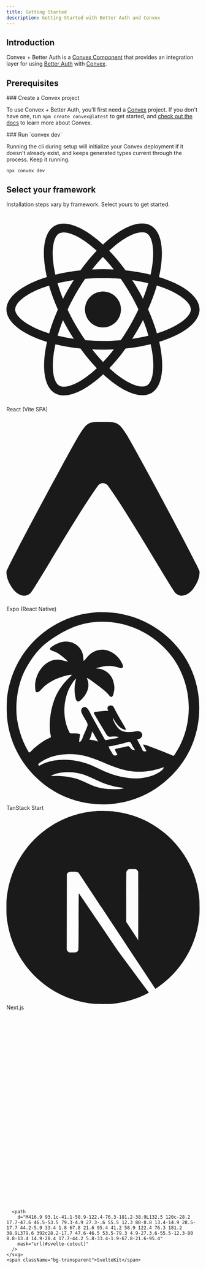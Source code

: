 ```yaml
---
title: Getting Started
description: Getting Started with Better Auth and Convex
---
```


## Introduction

Convex + Better Auth is a [Convex Component](https://www.convex.dev/components)
that provides an integration layer for using [Better
Auth](https://www.better-auth.com) with [Convex](https://www.convex.dev).

## Prerequisites

<div className="fd-steps">

<div className="fd-step">
### Create a Convex project

To use Convex + Better Auth, you'll first need a [Convex](https://www.convex.dev/) project. If you don't have
one, run `npm create convex@latest` to get started, and [check out the
docs](https://docs.convex.dev/home) to learn more about Convex.

</div>

<div className="fd-step">
### Run `convex dev`

Running the cli during setup will initialize your Convex deployment if it
doesn't already exist, and keeps generated types current through the process.
Keep it running.

```npm
npx convex dev
```

</div>
</div>

## Select your framework

Installation steps vary by framework. Select yours to get started.

<Cards>
  <Card
    href="/framework-guides/react"
    className="py-12 flex justify-center"
  >
  <div className="flex flex-col items-center gap-2 text-black dark:text-fd-muted-foreground">
    <svg
      role="img"
      viewBox="0 0 24 24"
      xmlns="http://www.w3.org/2000/svg"
      className="w-10 h-10"
      fill="currentColor"
    >
      <title>React</title>
      <path d="M14.23 12.004a2.236 2.236 0 0 1-2.235 2.236 2.236 2.236 0 0 1-2.236-2.236 2.236 2.236 0 0 1 2.235-2.236 2.236 2.236 0 0 1 2.236 2.236zm2.648-10.69c-1.346 0-3.107.96-4.888 2.622-1.78-1.653-3.542-2.602-4.887-2.602-.41 0-.783.093-1.106.278-1.375.793-1.683 3.264-.973 6.365C1.98 8.917 0 10.42 0 12.004c0 1.59 1.99 3.097 5.043 4.03-.704 3.113-.39 5.588.988 6.38.32.187.69.275 1.102.275 1.345 0 3.107-.96 4.888-2.624 1.78 1.654 3.542 2.603 4.887 2.603.41 0 .783-.09 1.106-.275 1.374-.792 1.683-3.263.973-6.365C22.02 15.096 24 13.59 24 12.004c0-1.59-1.99-3.097-5.043-4.032.704-3.11.39-5.587-.988-6.38-.318-.184-.688-.277-1.092-.278zm-.005 1.09v.006c.225 0 .406.044.558.127.666.382.955 1.835.73 3.704-.054.46-.142.945-.25 1.44-.96-.236-2.006-.417-3.107-.534-.66-.905-1.345-1.727-2.035-2.447 1.592-1.48 3.087-2.292 4.105-2.295zm-9.77.02c1.012 0 2.514.808 4.11 2.28-.686.72-1.37 1.537-2.02 2.442-1.107.117-2.154.298-3.113.538-.112-.49-.195-.964-.254-1.42-.23-1.868.054-3.32.714-3.707.19-.09.4-.127.563-.132zm4.882 3.05c.455.468.91.992 1.36 1.564-.44-.02-.89-.034-1.345-.034-.46 0-.915.01-1.36.034.44-.572.895-1.096 1.345-1.565zM12 8.1c.74 0 1.477.034 2.202.093.406.582.802 1.203 1.183 1.86.372.64.71 1.29 1.018 1.946-.308.655-.646 1.31-1.013 1.95-.38.66-.773 1.288-1.18 1.87-.728.063-1.466.098-2.21.098-.74 0-1.477-.035-2.202-.093-.406-.582-.802-1.204-1.183-1.86-.372-.64-.71-1.29-1.018-1.946.303-.657.646-1.313 1.013-1.954.38-.66.773-1.286 1.18-1.868.728-.064 1.466-.098 2.21-.098zm-3.635.254c-.24.377-.48.763-.704 1.16-.225.39-.435.782-.635 1.174-.265-.656-.49-1.31-.676-1.947.64-.15 1.315-.283 2.015-.386zm7.26 0c.695.103 1.365.23 2.006.387-.18.632-.405 1.282-.66 1.933-.2-.39-.41-.783-.64-1.174-.225-.392-.465-.774-.705-1.146zm3.063.675c.484.15.944.317 1.375.498 1.732.74 2.852 1.708 2.852 2.476-.005.768-1.125 1.74-2.857 2.475-.42.18-.88.342-1.355.493-.28-.958-.646-1.956-1.1-2.98.45-1.017.81-2.01 1.085-2.964zm-13.395.004c.278.96.645 1.957 1.1 2.98-.45 1.017-.812 2.01-1.086 2.964-.484-.15-.944-.318-1.37-.5-1.732-.737-2.852-1.706-2.852-2.474 0-.768 1.12-1.742 2.852-2.476.42-.18.88-.342 1.356-.494zm11.678 4.28c.265.657.49 1.312.676 1.948-.64.157-1.316.29-2.016.39.24-.375.48-.762.705-1.158.225-.39.435-.788.636-1.18zm-9.945.02c.2.392.41.783.64 1.175.23.39.465.772.705 1.143-.695-.102-1.365-.23-2.006-.386.18-.63.406-1.282.66-1.933zM17.92 16.32c.112.493.2.968.254 1.423.23 1.868-.054 3.32-.714 3.708-.147.09-.338.128-.563.128-1.012 0-2.514-.807-4.11-2.28.686-.72 1.37-1.536 2.02-2.44 1.107-.118 2.154-.3 3.113-.54zm-11.83.01c.96.234 2.006.415 3.107.532.66.905 1.345 1.727 2.035 2.446-1.595 1.483-3.092 2.295-4.11 2.295-.22-.005-.406-.05-.553-.132-.666-.38-.955-1.834-.73-3.703.054-.46.142-.944.25-1.438zm4.56.64c.44.02.89.034 1.345.034.46 0 .915-.01 1.36-.034-.44.572-.895 1.095-1.345 1.565-.455-.47-.91-.993-1.36-1.565z"></path>
    </svg>
    <span className="bg-transparent">React (Vite SPA)</span>
  </div>

  </Card>
  <Card
    href="/framework-guides/expo"
    className="py-12 flex justify-center"
  >
  <div className="flex flex-col items-center gap-2 text-black dark:text-fd-muted-foreground">
    <svg
      role="img"
      viewBox="0 -12.5 256 256"
      xmlns="http://www.w3.org/2000/svg"
      preserveAspectRatio="xMidYMid"
      className="w-10 h-10"
      fill="currentColor"
    >
      <path d="M121.309004,84.6732585 C123.402504,81.5874152 125.694292,81.1950171 127.553451,81.1950171 C129.41261,81.1950171 132.509843,81.5874152 134.604162,84.6732585 C151.106348,107.339593 178.345607,152.492 198.439108,185.798721 C211.542532,207.519499 221.6069,224.201947 223.671721,226.324944 C231.422996,234.294992 242.053551,229.327949 248.230809,220.287799 C254.312201,211.387762 256.000111,205.138399 256.000111,198.471155 C256.000111,193.930186 167.895315,30.0714244 159.022317,16.4322117 C150.48936,3.31359639 147.710044,0 133.105527,0 L122.176721,0 C107.615631,0 105.511479,3.31359639 96.9777022,16.4322117 C88.1055238,30.0714244 0.0001105152,193.930186 0.0001105152,198.471155 C0.0001105152,205.138399 1.68839227,211.387762 7.76991495,220.287799 C13.9471241,229.327949 24.5775965,234.294992 32.3286259,226.324944 C34.3936934,224.201947 44.4580605,207.519499 57.5616485,185.798721 C77.654822,152.492 104.806818,107.339593 121.309004,84.6732585 Z"/>
      <title>Expo (React Native)</title>
    </svg>
    <span className="bg-transparent">Expo (React Native)</span>
  </div>

  </Card>
  <Card
    href="/framework-guides/tanstack-start"
    className="py-12 flex justify-center"
  >
  <div className="flex flex-col items-center gap-2 text-black dark:text-fd-muted-foreground">
    <svg
      role="img"
      viewBox="0 0 663 660"
      xmlns="http://www.w3.org/2000/svg"
      className="w-10 h-10"
    >
      <title>TanStack Start</title>
      <path d="m305.114318.62443771c8.717817-1.14462121 17.926803-.36545135 26.712694-.36545135 32.548987 0 64.505987 5.05339923 95.64868 14.63098274 39.74418 12.2236582 76.762804 31.7666864 109.435876 57.477568 40.046637 31.5132839 73.228974 72.8472109 94.520714 119.2362609 39.836383 86.790386 39.544267 191.973146-1.268422 278.398081-26.388695 55.880442-68.724007 102.650458-119.964986 136.75724-41.808813 27.828603-90.706831 44.862601-140.45707 50.89341-63.325458 7.677926-131.784923-3.541603-188.712259-32.729444-106.868873-54.795293-179.52309291-165.076271-180.9604082-285.932068-.27660564-23.300971.08616998-46.74071 4.69884909-69.814998 7.51316071-37.57857 20.61272131-73.903917 40.28618971-106.877282 21.2814003-35.670293 48.7704861-67.1473767 81.6882804-92.5255597 38.602429-29.7610135 83.467691-51.1674988 130.978372-62.05777669 11.473831-2.62966514 22.9946-4.0869914 34.57273-5.4964306l3.658171-.44480576c3.050084-.37153079 6.104217-.74794222 9.162589-1.14972654zm-110.555861 549.44131429c-14.716752 1.577863-30.238964 4.25635-42.869928 12.522173 2.84343.683658 6.102369.004954 9.068638 0 7.124652-.011559 14.317732-.279903 21.434964.032202 17.817402.781913 36.381729 3.63214 53.58741 8.350042 22.029372 6.040631 41.432961 17.928687 62.656049 25.945156 22.389644 8.456554 44.67706 11.084675 68.427 11.084675 11.96813 0 23.845573-.035504 35.450133-3.302696-6.056202-3.225083-14.72582-2.619864-21.434964-3.963236-14.556814-2.915455-28.868774-6.474936-42.869928-11.470264-10.304996-3.676672-20.230803-8.214291-30.11097-12.848661l-6.348531-2.985046c-9.1705-4.309263-18.363277-8.560752-27.845391-12.142608-24.932161-9.418465-52.560181-14.071964-79.144482-11.221737zm22.259385-62.614168c-29.163917 0-58.660076 5.137344-84.915434 18.369597-6.361238 3.206092-12.407546 7.02566-18.137277 11.258891-1.746125 1.290529-4.841829 2.948483-5.487351 5.191839-.654591 2.275558 1.685942 4.182039 3.014086 5.637703 6.562396-3.497556 12.797498-7.199878 19.78612-9.855246 45.19892-17.169893 99.992458-13.570779 145.098218 2.172348 22.494346 7.851335 43.219483 19.592421 65.129314 28.800338 24.503461 10.297807 49.53043 16.975034 75.846795 20.399104 31.04195 4.037546 66.433549.7654 94.808495-13.242161 9.970556-4.921843 23.814245-12.422267 28.030337-23.320339-5.207047.454947-9.892236 2.685918-14.83959 4.224149-7.866632 2.445646-15.827248 4.51974-23.908229 6.138887-27.388113 5.486604-56.512458 6.619429-84.091013 1.639788-25.991939-4.693152-50.142596-14.119246-74.179513-24.03502l-3.068058-1.268177c-2.045137-.846788-4.089983-1.695816-6.135603-2.544467l-3.069142-1.272366c-12.279956-5.085721-24.606928-10.110797-37.210937-14.51024-24.485325-8.546552-50.726667-13.784628-76.671218-13.784628zm51.114145-447.9909432c-34.959602 7.7225298-66.276908 22.7605319-96.457338 41.7180089-17.521434 11.0054099-34.281927 22.2799893-49.465301 36.4444283-22.5792616 21.065423-39.8360564 46.668751-54.8866988 73.411509-15.507372 27.55357-25.4498976 59.665686-30.2554517 90.824149-4.7140432 30.568106-5.4906485 62.70747-.0906864 93.301172 6.7503648 38.248526 19.5989769 74.140579 39.8896436 107.337631 6.8187918-3.184625 11.659796-10.445603 17.3128555-15.336896 11.4149428-9.875888 23.3995608-19.029311 36.2745548-26.928535 4.765981-2.923712 9.662222-5.194315 14.83959-7.275014 1.953055-.785216 5.14604-1.502727 6.06527-3.647828 1.460876-3.406732-1.240754-9.335897-1.704904-12.865654-1.324845-10.095517-2.124534-20.362774-1.874735-30.549941.725492-29.668947 6.269727-59.751557 16.825623-87.521453 7.954845-20.924233 20.10682-39.922168 34.502872-56.971512 4.884699-5.785498 10.077731-11.170545 15.437296-16.512656 3.167428-3.157378 7.098271-5.858983 9.068639-9.908915-10.336599.006606-20.674847 2.987289-30.503603 6.013385-21.174447 6.519522-41.801477 16.19312-59.358362 29.841512-8.008432 6.226409-13.873368 14.387371-21.44733 20.939921-2.32322 2.010516-6.484901 4.704691-9.695199 3.187928-4.8500728-2.29042-4.1014979-11.835213-4.6571581-16.222019-2.1369011-16.873476 4.2548401-38.216325 12.3778671-52.843142 13.039878-23.479694 37.150915-43.528712 65.467327-42.82854 12.228647.302197 22.934587 4.551115 34.625711 7.324555-2.964621-4.211764-6.939158-7.28162-10.717482-10.733763-9.257431-8.459031-19.382979-16.184864-30.503603-22.028985-4.474136-2.350694-9.291232-3.77911-14.015169-5.506421-2.375159-.867783-5.36616-2.062533-6.259834-4.702213-1.654614-4.888817 7.148561-9.416813 10.381943-11.478522 12.499882-7.969406 27.826705-14.525258 42.869928-14.894334 23.509209-.577147 46.479246 12.467678 56.162903 34.665926 3.404469 7.803171 4.411273 16.054969 5.079109 24.382907l.121749 1.56229.174325 2.345587c.01913.260708.038244.521433.057403.782164l.11601 1.56437.120128 1.563971c7.38352-6.019164 12.576553-14.876995 19.78612-21.323859 16.861073-15.07846 39.936636-21.7722 61.831627-14.984333 19.786945 6.133107 36.984382 19.788105 47.105807 37.959541 2.648042 4.754231 10.035685 16.373942 4.698379 21.109183-4.177345 3.707277-9.475079.818243-13.880788-.719162-3.33605-1.16376-6.782939-1.90214-10.241828-2.585698l-1.887262-.369639c-.629089-.122886-1.257979-.246187-1.886079-.372129-11.980496-2.401886-25.91652-2.152533-37.923398-.041284-7.762754 1.364839-15.349083 4.127545-23.083807 5.271929v1.651348c21.149714.175043 41.608563 12.240618 52.043268 30.549941 4.323267 7.585468 6.482428 16.267431 8.138691 24.770223 2.047864 10.50918.608423 21.958802-2.263037 32.201289-.962925 3.433979-2.710699 9.255807-6.817143 10.046802-2.902789.558982-5.36781-2.330878-7.024898-4.279468-4.343878-5.10762-8.475879-9.96341-13.573278-14.374161-12.895604-11.157333-26.530715-21.449361-40.396663-31.373138-7.362086-5.269452-15.425755-12.12007-23.908229-15.340199 2.385052 5.745041 4.721463 11.086326 5.532694 17.339156 2.385876 18.392716-5.314223 35.704625-16.87179 49.540445-3.526876 4.222498-7.29943 8.475545-11.744712 11.755948-1.843407 1.360711-4.156734 3.137561-6.595373 2.752797-7.645687-1.207961-8.555849-12.73272-9.728176-18.637115-3.970415-19.998652-2.375984-39.861068 3.132802-59.448534-4.901187 2.485279-8.443727 7.923994-11.521293 12.385111-6.770975 9.816439-12.645804 20.199291-16.858599 31.375615-16.777806 44.519521-16.616219 96.664142 5.118834 139.523233 2.427098 4.786433 6.110614 4.144058 10.894733 4.144058.720854 0 1.44257-.004515 2.164851-.010924l2.168232-.022283c4.338648-.045438 8.686803-.064635 12.979772.508795 2.227588.297243 5.320818.032202 7.084256 1.673642 2.111344 1.966755.986008 5.338808.4996 7.758859-1.358647 6.765574-1.812904 12.914369-1.812904 19.816178 9.02412-1.398692 11.525415-15.866153 14.724172-23.118874 3.624982-8.216283 7.313444-16.440823 10.667192-24.770223 1.648843-4.093692 3.854171-8.671229 3.275427-13.210785-.649644-5.10184-4.335633-10.510831-6.904531-14.862134-4.86244-8.234447-10.389363-16.70834-13.969002-25.595896-2.861567-7.104926-.197036-15.983399 7.871579-18.521521 4.450228-1.400344 9.198073 1.345848 12.094266 4.562675 6.07269 6.74328 9.992815 16.777697 14.401823 24.692609l34.394873 61.925556c2.920926 5.243856 5.848447 10.481933 8.836976 15.687808 1.165732 2.031158 2.352075 5.167068 4.740424 6.0332 2.127008.77118 5.033095-.325315 7.148561-.748886 5.492297-1.099798 10.97635-2.287117 16.488434-3.28288 6.605266-1.193099 16.673928-.969342 21.434964-6.129805-6.963066-2.205375-15.011895-2.074919-22.259386-1.577863-4.352947.298894-9.178287 1.856116-13.178381-.686135-5.953149-3.783239-9.910373-12.522173-13.552668-18.377854-8.980425-14.439388-17.441465-29.095929-26.041008-43.760726l-1.376261-2.335014-2.765943-4.665258c-1.380597-2.334387-2.750786-4.67476-4.079753-7.036188-1.02723-1.826391-2.549937-4.233231-1.078344-6.24705 1.545791-2.114476 4.91472-2.239146 7.956473-2.243117l.603351.000261c1.195428.001526 2.315572.002427 3.222811-.11692 12.27399-1.615019 24.718635-2.952611 37.098976-2.952611-.963749-3.352237-3.719791-7.141255-2.838484-10.73046 1.972017-8.030506 13.526287-10.543033 18.899867-4.780653 3.60767 3.868283 5.704174 9.192229 8.051303 13.859765 3.097352 6.162006 6.624228 12.118418 9.940876 18.16483 5.805578 10.585967 12.146205 20.881297 18.116667 31.375615.49237.865561.999687 1.726685 1.512269 2.587098l.771613 1.290552c2.577138 4.303168 5.164895 8.635123 6.553094 13.461506-20.735854-.9487-36.30176-25.018751-45.343193-41.283704-.721369 2.604176.450959 4.928448 1.388326 7.431066 1.948109 5.197619 4.276275 10.147535 7.20627 14.862134 4.184765 6.732546 8.982075 13.665732 15.313633 18.553722 11.236043 8.673707 26.05255 8.721596 39.572241 7.794364 8.669619-.595311 19.50252-4.542034 28.030338-1.864372 8.513803 2.673532 11.940924 12.063098 6.884745 19.276187-3.787393 5.403211-8.842747 7.443452-15.128962 8.257566 4.445282 9.53571 10.268996 18.385285 14.490036 28.072919 1.758491 4.035895 3.59118 10.22102 7.8048 12.350433 2.805507 1.416857 6.824562.09743 9.85761.034678-3.043765-8.053625-8.742992-14.887729-11.541904-23.118874 8.533589.390544 16.786875 4.843404 24.732651 7.685374 15.630376 5.590144 31.063836 11.701854 46.475333 17.86913l7.112077 2.848685c6.338978 2.538947 12.71588 5.052299 18.961699 7.812528 2.285297 1.009799 5.449427 3.370401 7.975455 1.917215 2.061054-1.186494 3.394144-4.015253 4.665403-5.931643 3.55573-5.361927 6.775921-10.928622 9.965609-16.513481 12.774414-22.36586 22.143967-46.872692 28.402976-71.833646 20.645168-82.323009 2.934117-173.156241-46.677107-241.922507-19.061454-26.420745-43.033164-49.262193-69.46165-68.1783861-66.13923-47.336721-152.911262-66.294198-232.486917-48.7172481zm135.205158 410.5292842c-17.532977 4.570931-35.601827 8.714164-53.58741 11.040088 2.365265 8.052799 8.145286 15.885969 12.376218 23.118874 1.635653 2.796558 3.3859 6.541816 6.618457 7.755557 3.651364 1.370619 8.063669-.853747 11.508927-1.975838-1.595256-4.364513-4.279573-8.292245-6.476657-12.385112-.905215-1.687677-2.305907-3.685809-1.559805-5.68972 1.410585-3.786541 7.266452-3.563609 10.509727-4.221671 8.54678-1.733916 17.004522-3.898008 25.557073-5.611281 3.150939-.631641 7.538512-2.342438 10.705115-1.285575 2.371037.791232 3.800147 2.744743 5.152304 4.781948l.606196.918752c.80912 1.222827 1.637246 2.41754 2.671212 3.351165 3.457625 3.121874 8.628398 3.60159 13.017619 4.453686-2.678546-6.027421-7.130424-11.301001-9.984571-17.339156-1.659561-3.511592-3.023155-8.677834-6.656381-10.707341-5.005064-2.795733-15.341663 2.461334-20.458024 3.795624zm-110.472507-40.151706c-.825246 10.467897-4.036369 18.984725-9.068639 28.072919 5.76683.729896 11.649079.989984 17.312856 2.39363 4.244947 1.051908 8.156828 3.058296 12.366325 4.211763-2.250671-6.157877-6.426367-11.651913-9.661398-17.339156-3.266358-5.740912-6.189758-12.717032-10.949144-17.339156z" fill="currentColor" transform="translate(.9778)"/ >
    </svg>
    <span className="bg-transparent">TanStack Start</span>
    </div>

  </Card>
  <Card
    href="/framework-guides/next"
    className="py-12 flex justify-center"
  >
  <div className="flex flex-col items-center gap-2 text-black dark:text-fd-muted-foreground">
    <svg
      role="img"
      viewBox="0 0 24 24"
      xmlns="http://www.w3.org/2000/svg"
      className="w-10 h-10"
      fill="currentColor"
    >
      <title>Next.js</title>
      <path d="M11.5725 0c-.1763 0-.3098.0013-.3584.0067-.0516.0053-.2159.021-.3636.0328-3.4088.3073-6.6017 2.1463-8.624 4.9728C1.1004 6.584.3802 8.3666.1082 10.255c-.0962.659-.108.8537-.108 1.7474s.012 1.0884.108 1.7476c.652 4.506 3.8591 8.2919 8.2087 9.6945.7789.2511 1.6.4223 2.5337.5255.3636.04 1.9354.04 2.299 0 1.6117-.1783 2.9772-.577 4.3237-1.2643.2065-.1056.2464-.1337.2183-.1573-.0188-.0139-.8987-1.1938-1.9543-2.62l-1.919-2.592-2.4047-3.5583c-1.3231-1.9564-2.4117-3.556-2.4211-3.556-.0094-.0026-.0187 1.5787-.0235 3.509-.0067 3.3802-.0093 3.5162-.0516 3.596-.061.115-.108.1618-.2064.2134-.075.0374-.1408.0445-.495.0445h-.406l-.1078-.068a.4383.4383 0 01-.1572-.1712l-.0493-.1056.0053-4.703.0067-4.7054.0726-.0915c.0376-.0493.1174-.1125.1736-.143.0962-.047.1338-.0517.5396-.0517.4787 0 .5584.0187.6827.1547.0353.0377 1.3373 1.9987 2.895 4.3608a10760.433 10760.433 0 004.7344 7.1706l1.9002 2.8782.096-.0633c.8518-.5536 1.7525-1.3418 2.4657-2.1627 1.5179-1.7429 2.4963-3.868 2.8247-6.134.0961-.6591.1078-.854.1078-1.7475 0-.8937-.012-1.0884-.1078-1.7476-.6522-4.506-3.8592-8.2919-8.2087-9.6945-.7672-.2487-1.5836-.42-2.4985-.5232-.169-.0176-1.0835-.0366-1.6123-.037zm4.0685 7.217c.3473 0 .4082.0053.4857.047.1127.0562.204.1642.237.2767.0186.061.0234 1.3653.0186 4.3044l-.0067 4.2175-.7436-1.14-.7461-1.14v-3.066c0-1.982.0093-3.0963.0234-3.1502.0375-.1313.1196-.2346.2323-.2955.0961-.0494.1313-.054.4997-.054z" />
    </svg>
    <span className="bg-transparent">Next.js</span>
  </div>
  </Card>
  <Card
    href="/framework-guides/sveltekit"
    className="py-12 flex justify-center"
  >
  <div className="flex flex-col items-center gap-2 text-black dark:text-fd-muted-foreground">
    <svg
      role="img"
      viewBox="0 0 512 512"
      xmlns="http://www.w3.org/2000/svg"
      fill="currentColor"
      class="w-10 h-10"
    >
      <title>Svelte</title>
      <defs>
        <mask id="svelte-cutout" maskUnits="userSpaceOnUse">
          <rect x="0" y="0" width="512" height="512" fill="#fff"/>
          <path
            d="M225.6 424.5c-33.3 8.6-68.4-4.4-88-32.6-11.9-16.6-16.5-37.3-13-57.4.6-3.3 1.4-6.5 2.5-9.6l1.9-5.9 5.3 3.9c12.2 9 25.9 15.8 40.4 20.2l3.8 1.2-.4 3.8c-.5 5.4 1 10.9 4.2 15.3 5.9 8.5 16.5 12.4 26.5 9.8 2.2-.6 4.4-1.5 6.3-2.8l103.2-65.8c5.1-3.2 8.6-8.4 9.7-14.4 1.1-6.1-.3-12.3-3.9-17.3-5.9-8.5-16.5-12.4-26.5-9.8-2.2.6-4.4 1.5-6.3 2.8L252 291c-6.5 4.1-13.5 7.2-21 9.2-33.3 8.6-68.4-4.4-88-32.6-11.9-16.6-16.5-37.3-13-57.4 3.5-19.7 15.2-37 32.2-47.7l103.2-65.8c6.5-4.1 13.5-7.2 21-9.2 33.3-8.6 68.4 4.4 88 32.6 11.9 16.6 16.5 37.3 13 57.4-.6 3.3-1.4 6.5-2.5 9.6L383 193l-5.3-3.9c-12.2-9-25.9-15.8-40.4-20.2l-3.8-1.2.4-3.8c.5-5.4-1-10.9-4.2-15.3-5.9-8.5-16.5-12.4-26.5-9.8-2.2.6-4.4 1.5-6.3 2.8l-103.2 65.8c-5.1 3.2-8.6 8.4-9.7 14.4-1.1 6.1.3 12.3 3.9 17.3 5.9 8.5 16.5 12.4 26.5 9.8 2.2-.6 4.4-1.5 6.3-2.8L260 221c6.5-4.1 13.5-7.2 21-9.2 33.3-8.6 68.4 4.4 88 32.6 11.9 16.6 16.5 37.3 13 57.4-3.5 19.7-15.2 37-32.2 47.7l-103.2 65.8c-6.5 4.1-13.6 7.2-21 9.2"
            fill="#000"
          />
        </mask>
      </defs>

      <path
        d="M416.9 93.1c-41.1-58.9-122.4-76.3-181.2-38.9L132.5 120c-28.2 17.7-47.6 46.5-53.5 79.3-4.9 27.3-.6 55.5 12.3 80-8.8 13.4-14.9 28.5-17.7 44.2-5.9 33.4 1.8 67.8 21.6 95.4 41.2 58.9 122.4 76.3 181.2 38.9L379.6 392c28.2-17.7 47.6-46.5 53.5-79.3 4.9-27.3.6-55.5-12.3-80 8.8-13.4 14.9-28.4 17.7-44.2 5.8-33.4-1.9-67.8-21.6-95.4"
        mask="url(#svelte-cutout)"
      />
    </svg>
    <span className="bg-transparent">SvelteKit</span>
  </div>
  </Card>
</Cards>
